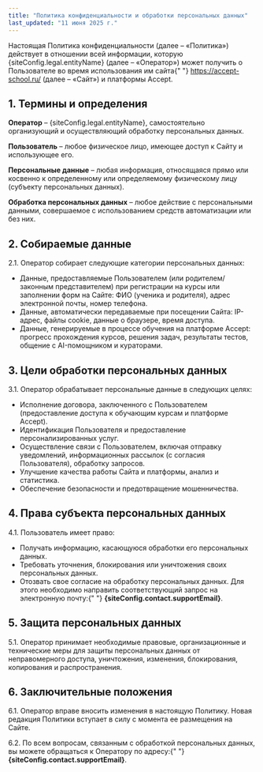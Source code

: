 ```yaml
---
title: "Политика конфиденциальности и обработки персональных данных"
last_updated: "11 июня 2025 г."
---
```



<p>
  Настоящая Политика конфиденциальности (далее – «Политика») действует в
  отношении всей информации, которую {siteConfig.legal.entityName} (далее –
  «Оператор») может получить о Пользователе во время использования им сайта{" "}
  <a href="https://accept-school.ru/">https://accept-school.ru/</a> (далее –
  «Сайт») и платформы Accept.
</p>

<h2>1. Термины и определения</h2>
<p>
  <strong>Оператор</strong> – {siteConfig.legal.entityName}, самостоятельно
  организующий и осуществляющий обработку персональных данных.
</p>
<p>
  <strong>Пользователь</strong> – любое физическое лицо, имеющее доступ к Сайту
  и использующее его.
</p>
<p>
  <strong>Персональные данные</strong> – любая информация, относящаяся прямо или
  косвенно к определенному или определяемому физическому лицу (субъекту
  персональных данных).
</p>
<p>
  <strong>Обработка персональных данных</strong> – любое действие с
  персональными данными, совершаемое с использованием средств автоматизации или
  без них.
</p>

<h2>2. Собираемые данные</h2>
<p>2.1. Оператор собирает следующие категории персональных данных:</p>
<ul>
  <li>
    Данные, предоставляемые Пользователем (или родителем/законным
    представителем) при регистрации на курсы или заполнении форм на Сайте: ФИО
    (ученика и родителя), адрес электронной почты, номер телефона.
  </li>
  <li>
    Данные, автоматически передаваемые при посещении Сайта: IP-адрес, файлы
    cookie, данные о браузере, время доступа.
  </li>
  <li>
    Данные, генерируемые в процессе обучения на платформе Accept: прогресс
    прохождения курсов, решения задач, результаты тестов, общение с
    AI-помощником и кураторами.
  </li>
</ul>

<h2>3. Цели обработки персональных данных</h2>
<p>3.1. Оператор обрабатывает персональные данные в следующих целях:</p>
<ul>
  <li>
    Исполнение договора, заключенного с Пользователем (предоставление доступа к
    обучающим курсам и платформе Accept).
  </li>
  <li>
    Идентификация Пользователя и предоставление персонализированных услуг.
  </li>
  <li>
    Осуществление связи с Пользователем, включая отправку уведомлений,
    информационных рассылок (с согласия Пользователя), обработку запросов.
  </li>
  <li>Улучшение качества работы Сайта и платформы, анализ и статистика.</li>
  <li>Обеспечение безопасности и предотвращение мошенничества.</li>
</ul>

<h2>4. Права субъекта персональных данных</h2>
<p>4.1. Пользователь имеет право:</p>
<ul>
  <li>Получать информацию, касающуюся обработки его персональных данных.</li>
  <li>
    Требовать уточнения, блокирования или уничтожения своих персональных данных.
  </li>
  <li>
    Отозвать свое согласие на обработку персональных данных. Для этого
    необходимо направить соответствующий запрос на электронную почту:{" "}
    <strong>{siteConfig.contact.supportEmail}</strong>.
  </li>
</ul>

<h2>5. Защита персональных данных</h2>
<p>
  5.1. Оператор принимает необходимые правовые, организационные и технические
  меры для защиты персональных данных от неправомерного доступа, уничтожения,
  изменения, блокирования, копирования и распространения.
</p>

<h2>6. Заключительные положения</h2>
<p>
  6.1. Оператор вправе вносить изменения в настоящую Политику. Новая редакция
  Политики вступает в силу с момента ее размещения на Сайте.
</p>
<p>
  6.2. По всем вопросам, связанным с обработкой персональных данных, вы можете
  обращаться к Оператору по адресу:{" "}
  <strong>{siteConfig.contact.supportEmail}</strong>.
</p>
